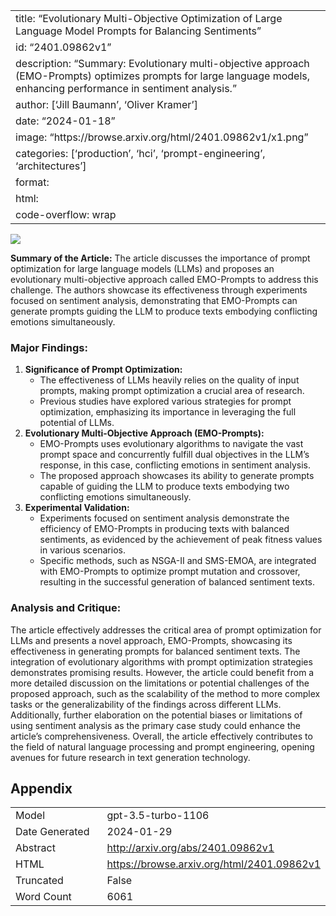 
---
title: "Evolutionary Multi-Objective Optimization of Large Language Model Prompts for Balancing Sentiments"
id: "2401.09862v1"
description: "Summary: Evolutionary multi-objective approach (EMO-Prompts) optimizes prompts for large language models, enhancing performance in sentiment analysis."
author: ['Jill Baumann', 'Oliver Kramer']
date: "2024-01-18"
image: "https://browse.arxiv.org/html/2401.09862v1/x1.png"
categories: ['production', 'hci', 'prompt-engineering', 'architectures']
format:
  html:
    code-overflow: wrap
---

![](https://browse.arxiv.org/html/2401.09862v1/x1.png)

**Summary of the Article:**
The article discusses the importance of prompt optimization for large language models (LLMs) and proposes an evolutionary multi-objective approach called EMO-Prompts to address this challenge. The authors showcase its effectiveness through experiments focused on sentiment analysis, demonstrating that EMO-Prompts can generate prompts guiding the LLM to produce texts embodying conflicting emotions simultaneously.

### Major Findings:
1. **Significance of Prompt Optimization:**
    - The effectiveness of LLMs heavily relies on the quality of input prompts, making prompt optimization a crucial area of research.
    - Previous studies have explored various strategies for prompt optimization, emphasizing its importance in leveraging the full potential of LLMs.

2. **Evolutionary Multi-Objective Approach (EMO-Prompts):**
    - EMO-Prompts uses evolutionary algorithms to navigate the vast prompt space and concurrently fulfill dual objectives in the LLM’s response, in this case, conflicting emotions in sentiment analysis.
    - The proposed approach showcases its ability to generate prompts capable of guiding the LLM to produce texts embodying two conflicting emotions simultaneously.

3. **Experimental Validation:**
    - Experiments focused on sentiment analysis demonstrate the efficiency of EMO-Prompts in producing texts with balanced sentiments, as evidenced by the achievement of peak fitness values in various scenarios.
    - Specific methods, such as NSGA-II and SMS-EMOA, are integrated with EMO-Prompts to optimize prompt mutation and crossover, resulting in the successful generation of balanced sentiment texts.

### Analysis and Critique:
The article effectively addresses the critical area of prompt optimization for LLMs and presents a novel approach, EMO-Prompts, showcasing its effectiveness in generating prompts for balanced sentiment texts. The integration of evolutionary algorithms with prompt optimization strategies demonstrates promising results. However, the article could benefit from a more detailed discussion on the limitations or potential challenges of the proposed approach, such as the scalability of the method to more complex tasks or the generalizability of the findings across different LLMs. Additionally, further elaboration on the potential biases or limitations of using sentiment analysis as the primary case study could enhance the article's comprehensiveness. Overall, the article effectively contributes to the field of natural language processing and prompt engineering, opening avenues for future research in text generation technology.

## Appendix

|          |          |
|----------|----------|
| Model     | gpt-3.5-turbo-1106       |
| Date Generated     | 2024-01-29       |
| Abstract | [http://arxiv.org/abs/2401.09862v1](http://arxiv.org/abs/2401.09862v1)        |
| HTML     | [https://browse.arxiv.org/html/2401.09862v1](https://browse.arxiv.org/html/2401.09862v1)       |
| Truncated       | False       |
| Word Count       | 6061       |